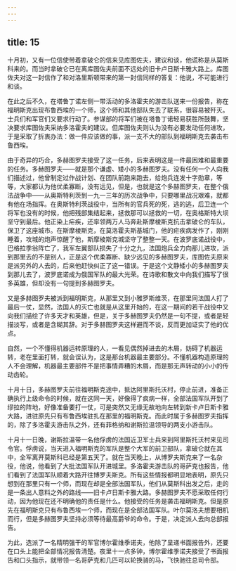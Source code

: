 ```yaml
---
---
---
```

title: 15
---





十月初，又有一位信使带着拿破仑的信来见库图佐夫，建议和谈，他谎称是从莫斯科来的。而当时拿破仑已在离库图佐夫前面不远处的旧卡卢日斯卡雅大路上。库图佐夫对这一封信作了和对洛里斯顿带来的第一封信同样的答复：他说，不可能进行和谈。

在此之后不久，在塔鲁丁诺左侧一带活动的多洛霍夫的游击队送来一份报告，称在福明斯克出现布鲁西埃的一个师，这个师和其他部队失去了联系，很容易被歼灭。士兵们和军官们又要求行动了。参谋部的将军们被在塔鲁丁诺轻易获胜所鼓舞，坚决要求库图佐夫采纳多洛霍夫的建议。但库图佐夫则认为没有必要发动任何进攻，于是采取了折衷办法：做一件应该做的事，派一支不大的部队到福明斯克去袭击布鲁西埃。

由于奇异的巧合，多赫图罗夫接受了这一任务，后来表明这是一件最困难和最重要的任务。多赫图罗夫——就是那个谦虚、矮小的多赫图罗夫。没有任何一个人向我们描述过，他曾制定过作战计划、在团队前跑来跑去，给炮兵连发十字勋章，等等，大家都认为他优柔寡断，没有远见，但是，也就是这个多赫图罗夫，在整个俄法战争中——从奥斯特利茨到一九一三年的历次战争中，只要哪里战况艰难，就都有他在场指挥。在奥斯特利茨战役中，当所有的官兵死的死，逃的逃，后卫连一个将军也没有的时候，他把残部集结起来，拯救那可以拯救的一切，在奥格斯特大坝坚守到最后。他正染上疟疾，还率领两万人马奔赴斯摩棱斯克抗击拿破仑的车队，保卫了这座城市。在斯摩棱斯克，在莫洛霍夫斯基城门，他的疟疾病发作了，刚刚睡着，攻城的炮声惊醒了他，斯摩棱斯克城坚守了整整一天。在波罗底诺战役中，巴格拉季翁阵亡了，我军左翼部队损失了十分之九，法国炮兵全力向那儿进攻，派到那里去的不是别人，正是这个优柔寡断、缺少远见的多赫图罗夫，库图佐夫原来是派另外的人去的，后来他赶快纠正了这一错误。于是这个文静矮小的多赫图罗夫到那儿去了，波罗底诺成为俄国军队的最大光荣。在诗歌和散文中向我们描写了很多英雄，但却没有一句提到多赫图罗夫。

又是多赫图罗夫被派到福明斯克，从那里又到小雅罗斯维茨，在那里同法国人打了最后一仗，显然，法国人的灭亡也就是从这里开始的，在这一期间的若干战役中又向我们描绘了许多天才和英雄，但是，关于多赫图罗夫仍然是一句不提，或者是轻描淡写，或者是含糊其辞。对于多赫图罗夫这样避而不谈，反而更加证实了他的优点。

自然，一个不懂得机器运转原理的人，一看见偶然掉进去的木屑，妨碍了机器运转，老在里面打转，就会误认为，这是那台机器最主要部分。不懂机器构造原理的人不会理解，机器最主要部件不是把事情弄糟的木屑，而是那无声转动的小小的传动齿轮。

十月十日，多赫图罗夫前往福明斯克途中，抵达阿里斯托沃村，停止前进，准备正确执行上级命令的时候，就在这同一天，好像得了疯病一样，全部法国军队开到了缪拉的阵地，好像准备要打一仗，可是突然又无缘无故地向左转到新卡卢日斯卡雅大路，进驻原先只有布鲁西埃驻扎在那里的福明斯克。而此时属于多赫图罗夫指挥的，除了多洛霍夫游击队之外，还有菲格纳和谢斯拉温领导的两支小游击队。

十月十一日晚，谢斯拉温带一名他俘虏的法国近卫军士兵来到阿里斯托沃村来见司令官。俘虏说，当天进入福明斯克的军队是整个大军的前卫部队，拿破仑就在其中，全军离开莫斯科已经是第五天了。就在当天晚上，从博罗夫斯克来了一名杂役，他说，他看到了大批法国军队开进城里。多洛霍夫游击队的哥萨克也报告，他们看到了法国军队顺着大路开往博罗夫斯克。所有这些情报都明显地表明，原先只想到在那里只有一个师，而现在却是全部法国军队，他们从莫斯科出发之后，走的是一条出人意料之外的路线——旧卡卢日斯卡雅大路。多赫图罗夫不愿采取任何行动，因为他现在还不明确他的责任是什么。他接受的任务是袭击福明斯克。但是原先在福明斯克只有布鲁西埃一个师，而现在是全部法国军队。叶尔莫洛夫想要相机而行，但是多赫图罗夫坚持必须等待最高爵爷的命令。于是，决定派人去向总部报告。

为此，选派了一名精明强干的军官博尔霍维季诺夫，他除了呈递书面报告外，还要在口头上能把全部情况报告清楚。夜里十一点多钟，博尔霍维季诺夫接受了书面报告和口头指示，就带领一名哥萨克和几匹可以轮换骑的马，飞快驰往总司令部。